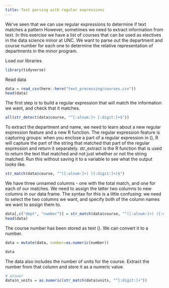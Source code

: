 ```yaml
---
title: Text parsing with regular expressions
---
```


We've seen that we can use regular expressions to determine if text matches a pattern
However, sometimes we need to extract information from text. In this exercise we have
a list of courses that can be used as electives in the data science minor at UNC. We
want to parse out the department and course number for each one to determine the relative
representation of departments in the minor program.

Load our libraries

```r
library(tidyverse)
```

Read data

```r
data = read_csv(here::here("text_processing/courses.csv"))
head(data)
```

The first step is to build a regular expression that will match the information
we want, and check that it matches.

```r
all(str_detect(data$course, "^[:alnum:]+ [:digit:]+$"))
```

To extract the department and name, we need to learn about a new regular expression
feature and a new R function. The regular expression feature is capturing groups:
when you enclose a part of a regular expression in (), R will capture the part of
the string that matched that part of the regular expression and return it separately.
str_extract is the R function that is used to return the text that matched and not
just whether or not the string matched. Run this without saving it to a variable
to see what the output looks like.

```r
str_match(data$course, "^([:alnum:]+) ([:digit:]+)$")
```

We have three unnamed columns - one with the total match, and one for each of our matches.
We need to assign the latter two columns to new columns in our data frame. The syntax for this
is a little confusing: we need to select the two columns we want, and specify both of the 
column names we want to assign them to.

```r
data[,c("dept", "number")] = str_match(data$course, "^([:alnum:]+) ([:digit:]+)$")[,2:3]
head(data)
```

The course number has been stored as text (<chr>). We can convert it to a number.

```r
data = mutate(data, number=as.numeric(number))

data
```

The data also includes the number of units for the course. Extract the number from
that column and store it as a numeric value.

```r
# answer
data$n_units = as.numeric(str_match(data$units, "^[:digit:]+"))
```
